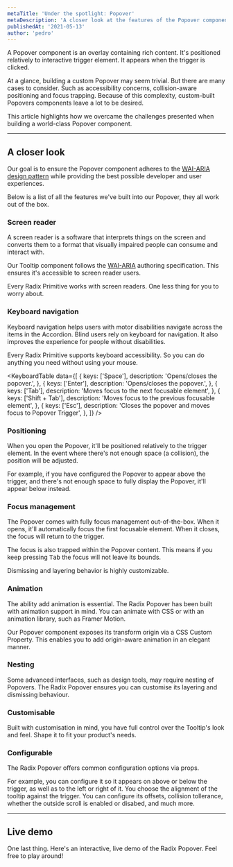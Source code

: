 ```yaml
---
metaTitle: 'Under the spotlight: Popover'
metaDescription: 'A closer look at the features of the Popover component.'
publishedAt: '2021-05-13'
author: 'pedro'
---
```


A Popover component is an overlay containing rich content. It's positioned relatively to interactive trigger element. It appears when the trigger is clicked.

At a glance, building a custom Popover may seem trivial. But there are many cases to consider. Such as accessibility concerns, collision-aware positioning and focus trapping. Because of this complexity, custom-built Popovers components leave a lot to be desired.

This article highlights how we overcame the challenges presented when building a world-class Popover component.

---

## A closer look

Our goal is to ensure the Popover component adheres to the [WAI-ARIA design pattern](https://www.w3.org/TR/wai-aria-practices-1.2/#dialog_modal) while providing the best possible developer and user experiences.

Below is a list of all the features we've built into our Popover, they all work out of the box.

### Screen reader

A screen reader is a software that interprets things on the screen and converts them to a format that visually impaired people can consume and interact with.

Our Tooltip component follows the [WAI-ARIA](https://www.w3.org/TR/wai-aria-practices-1.2/#dialog_modal) authoring specification. This ensures it's accessible to screen reader users.

Every Radix Primitive works with screen readers. One less thing for you to worry about.

<VideoPlaceholder />

### Keyboard navigation

Keyboard navigation helps users with motor disabilities navigate across the items in the Accordion. Blind users rely on keyboard for navigation. It also improves the experience for people without disabilities.

Every Radix Primitive supports keyboard accessibility. So you can do anything you need without using your mouse.

<KeyboardTable
  data={[
    {
      keys: ['Space'],
      description: 'Opens/closes the popover.',
    },
    {
      keys: ['Enter'],
      description: 'Opens/closes the popover.',
    },
    {
      keys: ['Tab'],
      description: 'Moves focus to the next focusable element',
    },
    {
      keys: ['Shift + Tab'],
      description: 'Moves focus to the previous focusable element',
    },
    {
      keys: ['Esc'],
      description:
        'Closes the popover and moves focus to Popover Trigger',
    },
  ]}
/>

<VideoPlaceholder />

### Positioning

When you open the Popover, it'll be positioned relatively to the trigger element. In the event where there's not enough space (a collision), the position will be adjusted.

For example, if you have configured the Popover to appear above the trigger, and there's not enough space to fully display the Popover, it'll appear below instead.

<VideoPlaceholder />

### Focus management

The Popover comes with fully focus management out-of-the-box. When it opens, it'll automatically focus the first focusable element. When it closes, the focus will return to the trigger.

The focus is also trapped within the Popover content. This means if you keep pressing <kbd>Tab</Kbd> the focus will not leave its bounds.

Dismissing and layering behavior is highly customizable.

### Animation

The ability add animation is essential. The Radix Popover has been built with animation support in mind. You can animate with CSS or with an animation library, such as Framer Motion.

Our Popover component exposes its transform origin via a CSS Custom Property. This enables you to add origin-aware animation in an elegant manner.

<VideoPlaceholder />

### Nesting

Some advanced interfaces, such as design tools, may require nesting of Popovers. The Radix Popover ensures you can customise its layering and dismissing behaviour.

### Customisable

Built with customisation in mind, you have full control over the Tooltip's look and feel. Shape it to fit your product's needs.

### Configurable

The Radix Popover offers common configuration options via props.

For example, you can configure it so it appears on above or below the trigger, as well as to the left or right of it. You choose the alignment of the tooltip against the trigger. You can configure its offsets, collision tollerance, whether the outside scroll is enabled or disabed, and much more.

---

## Live demo

One last thing. Here's an interactive, live demo of the Radix Popover. Feel free to play around!

<TooltipDemo />
